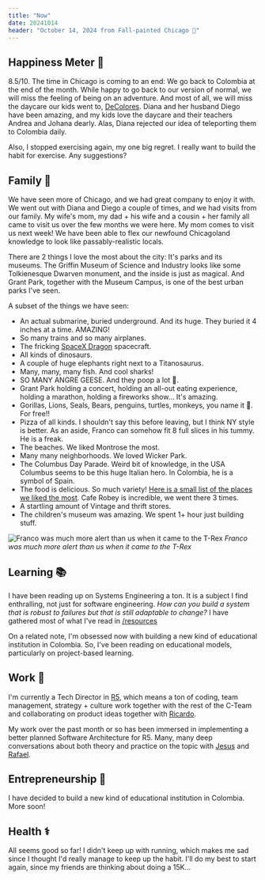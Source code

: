 ```yaml
---
title: "Now"
date: 20241014
header: "October 14, 2024 from Fall-painted Chicago 🍂"  
--- 
```


## Happiness Meter 🤩

8.5/10. The time in Chicago is coming to an end: We go back to Colombia at the end of the month. While happy to go back to our version of normal, we will miss the feeling of being on an adventure. And most of all, we will miss the daycare our kids went to, [DeColores](https://winnie.com/place/diana-suarez-chicago). Diana and her husband Diego have been amazing, and my kids love the daycare and their teachers Andrea and Johana dearly. Alas, Diana rejected our idea of teleporting them to Colombia daily.

Also, I stopped exercising again, my one big regret. I really want to build the habit for exercise. Any suggestions?

## Family 💛

We have seen more of Chicago, and we had great company to enjoy it with. We went out with Diana and Diego a couple of times, and we had visits from our family. My wife's mom, my dad + his wife and a cousin + her family all came to visit us over the few months we were here. My mom comes to visit us next week! We have been able to flex our newfound Chicagoland knowledge to look like passably-realistic locals.

There are 2 things I love the most about the city: It's parks and its museums. The Griffin Museum of Science and Industry looks like some Tolkienesque Dwarven monument, and the inside is just as magical. And Grant Park, together with the Museum Campus, is one of the best urban parks I've seen.

A subset of the things we have seen:

* An actual submarine, buried underground. And its huge. They buried it 4 inches at a time. AMAZING!
* So many trains and so many airplanes.
* The fricking [SpaceX Dragon](https://www.msichicago.org/explore/whats-here/exhibits/henry-crown-space-center/spacex-dragon-spacecraft) spacecraft.
* All kinds of dinosaurs.
* A couple of huge elephants right next to a Titanosaurus.
* Many, many, many fish. And cool sharks!
* SO MANY ANGRE GEESE. And they poop a lot 💩.
* Grant Park holding a concert, holding an all-out eating experience, holding a marathon, holding a fireworks show... It's amazing.
* Gorillas, Lions, Seals, Bears, penguins, turtles, monkeys, you name it 🐒. For free!!
* Pizza of all kinds. I shouldn't say this before leaving, but I think NY style is better. As an aside, Franco can somehow fit 8 full slices in his tummy. He is a freak.
* The beaches. We liked Montrose the most.
* Many many neighborhoods. We loved Wicker Park.
* The Columbus Day Parade. Weird bit of knowledge, in the USA Columbus seems to be this huge Italian hero. In Colombia, he is a symbol of Spain.
* The food is delicious. So much variety! [Here is a small list of the places we liked the most](https://maps.app.goo.gl/A62x8EbA9vdTXX7A9). Cafe Robey is incredible, we went there 3 times.
* A startling amount of Vintage and thrift stores.
* The children's museum was amazing. We spent 1+ hour just building stuff.

![Franco was much more alert than us when it came to the T-Rex](@assets/posts/now/dinosaur.webp)
*Franco was much more alert than us when it came to the T-Rex*


## Learning 📚 

I have been reading up on Systems Engineering a ton. It is a subject I find enthralling, not just for software engineering. _How can you build a system that is robust to failures but that is still adaptable to change?_ I have gathered most of what I've read in [/resources](/resources)

On a related note, I'm obsessed now with building a new kind of educational institution in Colombia. So, I've been reading on educational models, particularly on project-based learning.

## Work 🧰

I'm currently a Tech Director in [R5](https://www.grupor5.com/), which means a ton of coding, team management, strategy + culture work together with the rest of the C-Team and collaborating on product ideas together with [Ricardo](https://www.linkedin.com/in/ricardo-buitrago/).

My work over the past month or so has been immersed in implementing a better planned Software Architecture for R5. Many, many deep conversations about both theory and practice on the topic with [Jesus](https://www.linkedin.com/in/jesusreyesve/) and [Rafael](https://www.linkedin.com/in/rfsan/).


## Entrepreneurship 🚀

I have decided to build a new kind of educational institution in Colombia. More soon!

## Health ⚕️

All seems good so far! I didn't keep up with running, which makes me sad since I thought I'd really manage to keep up the habit. I'll do my best to start again, since my friends are thinking about doing a 15K...